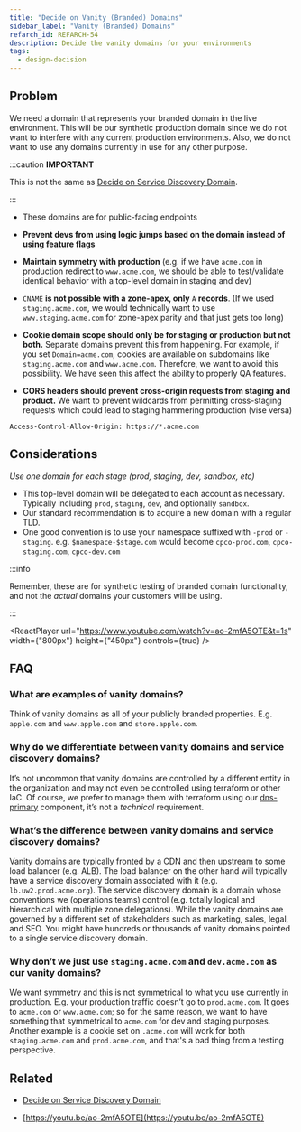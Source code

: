 ```yaml
---
title: "Decide on Vanity (Branded) Domains"
sidebar_label: "Vanity (Branded) Domains"
refarch_id: REFARCH-54
description: Decide the vanity domains for your environments
tags:
  - design-decision
---
```



## Problem

We need a domain that represents your branded domain in the live environment. This will be our synthetic production
domain since we do not want to interfere with any current production environments. Also, we do not want to use any
domains currently in use for any other purpose.

:::caution **IMPORTANT**

This is not the same as
[Decide on Service Discovery Domain](/layers/network/design-decisions/decide-on-service-discovery-domain).

:::

- These domains are for public-facing endpoints

- **Prevent devs from using logic jumps based on the domain instead of using feature flags**

- **Maintain symmetry with production** (e.g. if we have `acme.com` in production redirect to `www.acme.com`, we should
  be able to test/validate identical behavior with a top-level domain in staging and dev)

- `CNAME` **is not possible with a zone-apex, only** `A` **records**. (If we used `staging.acme.com`, we would
  technically want to use `www.staging.acme.com` for zone-apex parity and that just gets too long)

- **Cookie domain scope should only be for staging or production but not both.** Separate domains prevent this from
  happening. For example, if you set `Domain=acme.com`, cookies are available on subdomains like `staging.acme.com` and
  `www.acme.com`. Therefore, we want to avoid this possibility. We have seen this affect the ability to properly QA
  features.

- **CORS headers should prevent cross-origin requests from staging and product.** We want to prevent wildcards from
  permitting cross-staging requests which could lead to staging hammering production (vise versa)

```
Access-Control-Allow-Origin: https://*.acme.com
```

## Considerations

_Use one domain for each stage (prod, staging, dev, sandbox, etc)_

- This top-level domain will be delegated to each account as necessary. Typically including `prod`, `staging`, `dev`,
  and optionally `sandbox`.
- Our standard recommendation is to acquire a new domain with a regular TLD.
- One good convention is to use your namespace suffixed with `-prod` or `-staging`. e.g. `$namespace-$stage.com` would
  become `cpco-prod.com`, `cpco-staging.com`, `cpco-dev.com`

:::info

Remember, these are for synthetic testing of branded domain functionality, and not the _actual_ domains your customers
will be using.

:::

<ReactPlayer
  url="https://www.youtube.com/watch?v=ao-2mfA5OTE&t=1s"
  width={"800px"}
  height={"450px"}
  controls={true}
/>

## FAQ

### What are examples of vanity domains?

Think of vanity domains as all of your publicly branded properties. E.g. `apple.com` and `www.apple.com` and
`store.apple.com`.

### Why do we differentiate between vanity domains and service discovery domains?

It’s not uncommon that vanity domains are controlled by a different entity in the organization and may not even be
controlled using terraform or other IaC. Of course, we prefer to manage them with terraform using our
[dns-primary](/components/library/aws/dns-primary/) component, it’s not a _technical_ requirement.

### What’s the difference between vanity domains and service discovery domains?

Vanity domains are typically fronted by a CDN and then upstream to some load balancer (e.g. ALB). The load balancer on
the other hand will typically have a service discovery domain associated with it (e.g. `lb.uw2.prod.acme.org`). The
service discovery domain is a domain whose conventions we (operations teams) control (e.g. totally logical and
hierarchical with multiple zone delegations). While the vanity domains are governed by a different set of stakeholders
such as marketing, sales, legal, and SEO. You might have hundreds or thousands of vanity domains pointed to a single
service discovery domain.

### Why don’t we just use `staging.acme.com` and `dev.acme.com` as our vanity domains?

We want symmetry and this is not symmetrical to what you use currently in production. E.g. your production traffic
doesn’t go to `prod.acme.com`. It goes to `acme.com` or `www.acme.com`; so for the same reason, we want to have
something that symmetrical to `acme.com` for dev and staging purposes. Another example is a cookie set on `.acme.com`
will work for both `staging.acme.com` and `prod.acme.com`, and that's a bad thing from a testing perspective.

## Related

- [Decide on Service Discovery Domain](/layers/network/design-decisions/decide-on-service-discovery-domain)

- [https://youtu.be/ao-2mfA5OTE](https://youtu.be/ao-2mfA5OTE)
